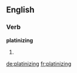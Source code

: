 ==English==

===Verb===
'''platinizing'''

# {{present participle of|platinize}}

[[de:platinizing]]
[[fr:platinizing]]